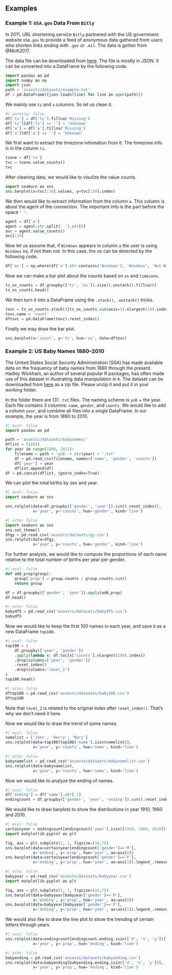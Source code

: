 ## Examples


### Example 1: `USA.gov` Data From `Bitly`
In 2011, URL shortening service `Bitly` partnered with the US government website
`USA.gov` to provide a feed of anonymous data gathered from users who shorten links
ending with `.gov` or `.mil`. The data is gotten from @McK2017.

The data file can be downloaded from [here](assests/datasets/example.txt). The file is mostly in JSON. It can be converted into a DataFrame by the following code.
```python
import pandas as pd
import numpy as np
import json
path = 'assests/datasets/example.txt'
df = pd.DataFrame([json.loads(line) for line in open(path)])
```
We mainly use `tz` and `a` columns. So let us clean it.

```python
#| warning: false
df['tz'] = df['tz'].fillna('Missing')
df['tz'][df['tz'] == ''] = 'Unknown'
df['a'] = df['a'].fillna('Missing')
df['a'][df['a'] == ''] = 'Unknown'
```


We first want to extract the timezone infomation from it. The timezone info is in the column `tz`.

```python
tzone = df['tz']
tvc = tzone.value_counts()
tvc
```
After cleaning data, we would like to visulize the value counts.

```python
import seaborn as sns
sns.barplot(x=tvc[:10].values, y=tvc[:10].index)
```

We then would like to extract information from the column `a`. This column is about the agent of the connection. The important info is the part before the space `' '`.


```python
agent = df['a']
agent = agent.str.split(' ').str[0]
avc = agent.value_counts()
avc[:10]
```

Now let us assume that, if `Windows` appears in column `a` the user is using `Windows` os, if not then not. In this case, the os can be detected by the following code.

```python
df['os'] = np.where(df['a'].str.contains('Windows'), 'Windows', 'Not Windows')
```

Now we can make a bar plot about the counts based on `os` and `timezone`.

```python

tz_os_counts = df.groupby(['tz', 'os']).size().unstack().fillna(0)
tz_os_counts.head()
```
We then turn it into a DataFrame using the `.stack()`, `.unstack()` tricks.

```python
tovc = tz_os_counts.stack()[tz_os_counts.sum(axis=1).nlargest(10).index]
tovc.name = 'count'
dftovc = pd.DataFrame(tovc).reset_index()
```
Finally we may draw the bar plot.

```python
sns.barplot(x='count', y='tz', hue='os', data=dftovc)
```

### Example 2: US Baby Names 1880–2010
The United States Social Security Administration (SSA) has made available data on the frequency of baby names from 1880 through the present. Hadley Wickham, an author of several popular R packages, has often made use of this dataset in illustrating data manipulation in `R`. The dataset can be downloaded from [here](assests/datasets/babynames.zip) as a zip file. Please unzip it and put it in your working folder.

In the folder there are 131 `.txt` files. The naming scheme is `yob` + the year. Each file contains 3 columns: `name`, `gender`, and `counts`. We would like to add a column `year`, and combine all files into a single DataFrame. In our example, the year is from 1880 to 2010.


```python
#| eval: false
import pandas as pd

path = 'assests/datasets/babynames/'
dflist = list()
for year in range(1880, 2011):
    filename = path + 'yob' + str(year) + '.txt'
    df = pd.read_csv(filename, names=['name', 'gender', 'counts'])
    df['year'] = year
    dflist.append(df)
df = pd.concat(dflist, ignore_index=True)
```

We can plot the total births by sex and year.

```python
#| eval: false
import seaborn as sns

sns.relplot(data=df.groupby(['gender', 'year']).sum().reset_index(),
            x='year', y='counts', hue='gender', kind='line')
```


```python
#| echo: false
import seaborn as sns
sns.set_theme()
dfgy = pd.read_csv('assests/datasets/gy.csv')
sns.relplot(data=dfgy,
            x='year', y='counts', hue='gender', kind='line')
```


For further analysis, we would like to compute the proportions of each name relative to the total number of births per year per gender. 

```python
#| eval: false
def add_prop(group):
    group['prop'] = group.counts / group.counts.sum()
    return group

df = df.groupby(['gender', 'year']).apply(add_prop)
df.head()
```

```python
#| echo: false
babydf5 = pd.read_csv('assests/datasets/babydf5.csv')
babydf5
```

Now we would like to keep the first 100 names in each year, and save it as a new DataFrame `top100`.

```python
#| eval: false
top100 = (
    df.groupby(['year', 'gender'])
    .apply(lambda x: df.loc[x['counts'].nlargest(100).index])
    .drop(columns=['year', 'gender'])
    .reset_index()
    .drop(columns='level_2')
)
top100.head()
```

```python
#| echo: false
dftop100 = pd.read_csv('assests/datasets/baby100.csv')
dftop100
```

Note that `level_2` is related to the original index after `reset_index()`. That's why we don't need it here.

Now we would like to draw the trend of some names.

```python
#| eval: false
namelist = ['John', 'Harry', 'Mary']
sns.relplot(data=top100[top100['name'].isin(namelist)],
            x='year', y='counts', hue='name', kind='line')
```

```python
#| echo: false
babynamelist = pd.read_csv('assests/datasets/babynamelist.csv')
sns.relplot(data=babynamelist,
            x='year', y='counts', hue='name', kind='line')
```


Now we would like to analyze the ending of names.

```python
#| eval: false
df['ending'] = df['name'].str[-1]
endingcount = df.groupby(['gender', 'year', 'ending']).sum().reset_index()
```
We would like to draw barplots to show the distributions in year 1910, 1960 and 2010.

```python
#| eval: false
certainyear = endingcount[endingcount['year'].isin([1910, 1960, 2010])]
import matplotlib.pyplot as plt

fig, axs = plt.subplots(2, 1, figsize=(10,7))
sns.barplot(data=certainyear[endingcount['gender']=='M'],
            x='ending', y='prop', hue='year', ax=axs[0])
sns.barplot(data=certainyear[endingcount['gender']=='F'],
            x='ending', y='prop', hue='year', ax=axs[1]).legend_.remove()
```

```python
#| echo: false
babyyear = pd.read_csv('assests/datasets/babyyear.csv')
import matplotlib.pyplot as plt

fig, axs = plt.subplots(2, 1, figsize=(10,7))
sns.barplot(data=babyyear[babyyear['gender']=='M'],
            x='ending', y='prop', hue='year', ax=axs[0])
sns.barplot(data=babyyear[babyyear['gender']=='F'],
            x='ending', y='prop', hue='year', ax=axs[1]).legend_.remove()
```

We would also like to draw the line plot to show the trending of certain letters through years.

```python
#| eval: false
sns.relplot(data=endingcount[endingcount.ending.isin(['d', 'n', 'y'])],
            x='year', y='prop', hue='ending', kind='line')
```

```python
#| echo: false
babyending = pd.read_csv('assests/datasets/babyending.csv')
sns.relplot(data=babyending[babyending.ending.isin(['d', 'n', 'y'])],
            x='year', y='prop', hue='ending', kind='line')
```


